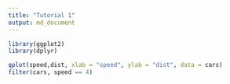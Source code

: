 ```yaml
---
title: "Tutorial 1"
output: md_document
---
```

```r
library(ggplot2)
library(dplyr)
```

```r
qplot(speed,dist, xlab = "speed", ylab = "dist", data = cars)
filter(cars, speed == 4)
```


